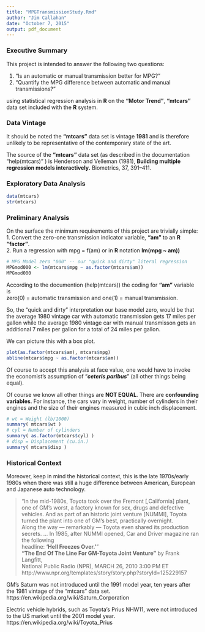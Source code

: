 ```yaml
---
title: "MPGTransmissionStudy.Rmd"
author: "Jim Callahan"
date: "October 7, 2015"
output: pdf_document
---
```


### Executive Summary ###  
This project is intended to answer the following two questions:  

1. “Is an automatic or manual transmission better for MPG?”  
2. "Quantify the MPG difference between automatic and manual transmissions?"  

using statistical regression analysis in **R** on the **"Motor Trend"**, **"mtcars"** data set
included with the **R** system.  

### Data Vintage ###
It should be noted the **"mtcars"** data set is vintage **1981** and is therefore unlikely to be representative of the contemporary state of the art.  

The source of the **"mtcars"** data set (as described in the documentation "help(mtcars)" ) is
Henderson and Velleman (1981), **Building multiple regression models interactively.** Biometrics, 37, 391–411.

### Exploratory Data Analysis ###
```r
data(mtcars)
str(mtcars)
```

### Preliminary Analysis ###
On the surface the minimum requirements of this project are trivially simple:  
1. Convert the zero-one transmission indicator variable, **"am"** to an **R** **"factor"**.  
2. Run a regression with mpg = f(am) or in **R** notation **lm(mpg ~ am))**  
  
```r
# MPG Model zero "000" -- our "quick and dirty" literal regression
MPGmod000 <- lm(mtcars$mpg ~ as.factor(mtcars$am))
MPGmod000
```

According to the documention (help(mtcars)) the coding for **"am"** variable is  
zero(0) = automatic transmission and 
one(1)  = manual transmission.

So, the "quick and dirty" interpretation our base model zero, would be that  
the average 1980 vintage car with automatic transmission gets 17 miles per gallon
while the average 1980 vintage car with manual transmisson gets an additional 
7 miles per gallon for a total of 24 miles per gallon.

We can picture this with a box plot.


```r
plot(as.factor(mtcars$am), mtcars$mpg)
abline(mtcars$mpg ~ as.factor(mtcars$am))
```

Of course to accept this analysis at face value, one would have to invoke the 
economist's assumption of "***ceteris paribus***" (all other things being equal).

Of course we know all other things are **NOT EQUAL**. There are **confounding variables**.
For instance, the cars vary in weight, number of cylinders in their engines and the
size of their engines measured in cubic inch displacement.

```r
# wt = Weight (lb/1000)
summary( mtcars$wt )
# cyl = Number of cylinders
summary( as.factor(mtcars$cyl) )
# disp = Displacement (cu.in.)
summary( mtcars$disp )

```
### Historical Context ###
Moreover, keep in mind the historical context, this is the late 1970s/early 1980s when there was still a huge difference between American, European and Japanese auto technology.

> "In the mid-1980s, Toyota took over the Fremont [,California] plant, one of GM's worst, 
> a factory known for sex, drugs and defective vehicles. And as part of an historic 
> joint venture [NUMMI], Toyota turned the plant into one of GM's best, practically overnight.  
> Along the way — remarkably — Toyota even shared its production secrets. 
> ...  In 1985, after NUMMI opened, Car and Driver magazine ran the following   
> headline:  **'Hell Freezes Over.'** "    
**"The End Of The Line For GM-Toyota Joint Venture"**  by Frank Langfitt,  
National Public Radio (NPR), MARCH 26, 2010 3:00 PM ET  
http://www.npr.org/templates/story/story.php?storyId=125229157  

GM's Saturn was not introduced until the 1991 model year, ten years after 
the 1981 vintage of the "mtcars" data set.   
https://en.wikipedia.org/wiki/Saturn_Corporation

Electric vehicle hybrids, such as Toyota's Prius NHW11, were not introduced to the US market 
until the 2001 model year.  
https://en.wikipedia.org/wiki/Toyota_Prius  



